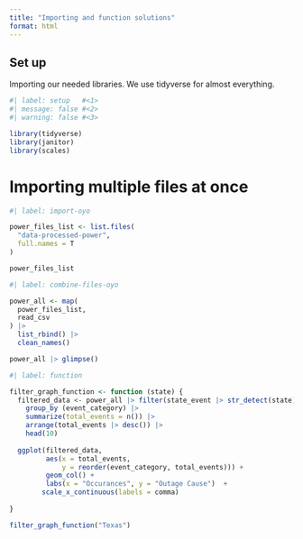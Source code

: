 ```yaml
---
title: "Importing and function solutions"
format: html
---
```


## Set up

Importing our needed libraries. We use tidyverse for almost everything.

```r

#| label: setup   #<1>
#| message: false #<2>
#| warning: false #<3>

library(tidyverse)
library(janitor)
library(scales)

```

# Importing multiple files at once

```r
#| label: import-oyo

power_files_list <- list.files(
  "data-processed-power",
  full.names = T
)

power_files_list

```

```r
#| label: combine-files-oyo

power_all <- map(
  power_files_list,
  read_csv
) |>
  list_rbind() |>
  clean_names()

power_all |> glimpse()
```

```r
#| label: function

filter_graph_function <- function (state) {
  filtered_data <- power_all |> filter(state_event |> str_detect(state)) |>
    group_by (event_category) |> 
    summarize(total_events = n()) |> 
    arrange(total_events |> desc()) |> 
    head(10)
  
  ggplot(filtered_data, 
         aes(x = total_events, 
             y = reorder(event_category, total_events))) +
         geom_col() +
         labs(x = "Occurances", y = "Outage Cause")  +
        scale_x_continuous(labels = comma)
        
}

```


```r
filter_graph_function("Texas")
```




